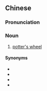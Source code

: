 {{also|陶钧}}
==Chinese==
{{zh-forms|s=陶钧}}

===Pronunciation===
{{zh-pron
|m=táojūn
|cat=n
}}

===Noun===
{{zh-noun}}

# [[potter's wheel]]

====Synonyms====
* {{zh-l|鈞}}
* {{zh-l|拉坯輪}}
* {{zh-l|陶工旋盤}}
* {{zh-l|陶輪}}